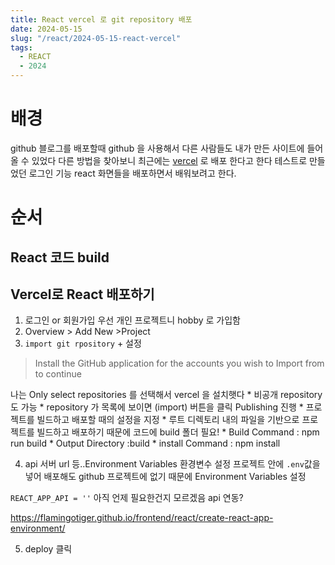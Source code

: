 ```yaml
---
title: React vercel 로 git repository 배포
date: 2024-05-15
slug: "/react/2024-05-15-react-vercel"
tags:
  - REACT
  - 2024
---
```



# 배경
github 블로그를 배포할때 github 을 사용해서 다른 사람들도 내가 만든 사이트에 들어 올 수 있었다
다른 방법을 찾아보니 최근에는 [vercel](https://vercel.com/) 로 배포 한다고 한다
테스트로 만들었던 로그인 기능 react 화면들을 배포하면서 배워보려고 한다.

# 순서
## React 코드 build

## Vercel로 React 배포하기

1. 로그인 or 회원가입
    우선 개인 프로젝트니 hobby 로 가입함
2. Overview > Add New  >Project
3. `import git rpository` + 설정

 > Install the GitHub application for the accounts you wish to Import from to continue

나는 Only select repositories 를 선택해서 vercel 을 설치햇다
    * 비공개 repository 도 가능
    * repository 가 목록에 보이면 (import) 버튼을 클릭 Publishing 진행
    * 프로젝트를 빌드하고 배포할 때의 설정을 지정
        * 루트 디렉토리 내의 파일을 기반으로 프로젝트를 빌드하고 배포하기 때문에 코드에 build 폴더 필요!
            * Build Command : npm run build
            * Output Directory :build
            * install Command : npm install

4. api 서버 url 등..Environment Variables 환경변수 설정
    프로젝트 안에 `.env`값을 넣어 배포해도 github 프로젝트에 없기 때문에 Environment Variables 설정

`REACT_APP_API = ''` 아직 언제 필요한건지 모르겠음 api 연동?

https://flamingotiger.github.io/frontend/react/create-react-app-environment/

5. deploy 클릭
